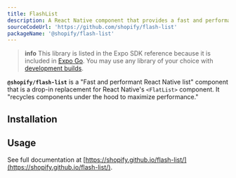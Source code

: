 ```yaml
---
title: FlashList
description: A React Native component that provides a fast and performant way to render lists.
sourceCodeUrl: 'https://github.com/shopify/flash-list'
packageName: '@shopify/flash-list'
---
```



> **info** This library is listed in the Expo SDK reference because it is included in [Expo Go](https://expo.dev/go). You may use any library of your choice with [development builds](/develop/development-builds/introduction/).

**`@shopify/flash-list`** is a "Fast and performant React Native list" component that is a drop-in replacement for React Native's `<FlatList>` component. It "recycles components under the hood to maximize performance."

<PlatformsSection android emulator ios simulator web />

## Installation

<APIInstallSection href="https://shopify.github.io/flash-list/docs/" />

## Usage

See full documentation at [https://shopify.github.io/flash-list/](https://shopify.github.io/flash-list/).
